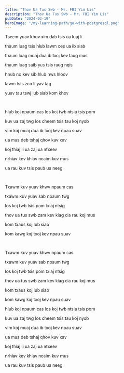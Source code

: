 ```yaml
---
title: "Thov Ua Tus Swb - Mr. FBI Yim Lis"
description: "Thov Ua Tus Swb - Mr. FBI Yim Lis"
pubDate: "2024-03-19"
heroImage: "/my-learning-path/go-with-postgresql.png"
---
```


Tseem yuav khuv xim dab tsis ua luaj li

thaum luag tsis hlub lawm ces ua ib siab

thaum luag muaj dua ib txoj kev taug mus

thaum luag saib yus tsis raug nqis

hnub no kev sib hlub nws hloov

lawm tsis zoo li yav tag

yuav tau tswj lub siab kom khov

<br />

hlub koj npaum cas los koj twb ntsia tsis pom

kuv ua zaj twg los cheem tsis tau koj nyob

vim koj muaj dua ib txoj kev npau suav

ua mus deb tshaj qhov kuv xav

koj thiaj li ua zaj ua ntxeev

nrhiav kev khiav ncaim kuv mus

ua rau kuv tsis paub ua neeg

<br />

Txawm kuv yuav khwv npaum cas

txawm kuv yuav sab npaum twg

los koj twb tsis pom txiaj ntsig

thov ua tus swb zam kev kiag cia rau koj mus

kom txaus koj lub siab

kom kawg koj txoj kev npau suav

<br />

Txawm kuv yuav khwv npaum cas

txawm kuv yuav sab npaum twg

los koj twb tsis pom txiaj ntsig

thov ua tus swb zam kev kiag cia rau koj mus

kom txaus koj lub siab

kom kawg koj txoj kev npau suav

hlub koj npaum cas los koj twb ntsia tsis pom

kuv ua zaj twg los cheem tsis tau koj nyob

vim koj muaj dua ib txoj kev npau suav

ua mus deb tshaj qhov kuv xav

koj thiaj li ua zaj ua ntxeev

nrhiav kev khiav ncaim kuv mus

ua rau kuv tsis paub ua neeg
